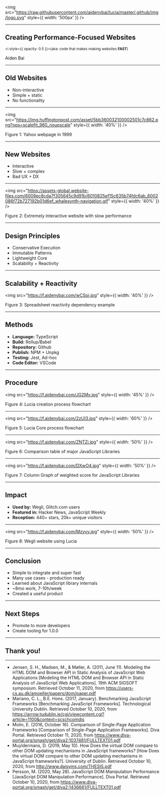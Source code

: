 

<img src="https://raw.githubusercontent.com/aidenybai/lucia/master/.github/img/logo.svg" style={{ width: '500px' }} />

---

## Creating Performance-Focused Websites

<small><i style={{ opacity: 0.5 }}>(aka: code that makes making websites <b>FAST</b>)</i></small>

Aiden Bai

---

## Old Websites

<ul>
  <Steps>
    <li>Non-interactive</li>
    <li>Simple + static</li>
    <li>No functionality</li>
  </Steps>
</ul>

---

<img src="https://img.huffingtonpost.com/asset/5bb360032100002501c7c862.png?ops=scalefit_960_noupscale" style={{ width: '40%' }} />

Figure 1: Yahoo webpage in 1999

---

## New Websites

<ul>
  <Steps>
    <li>Interactive</li>
    <li>Slow + complex</li>
    <li>Bad UX + DX</li>
  </Steps>
</ul>

---

<img src="https://assets-global.website-files.com/6009ec8cda7f305645c9d91b/6010825ef15c635b74fdc6ab_6002086f72b727192b01d6ef_whalesynth-navigation.gif" style={{ width: '40%' }} />

Figure 2: Extremely interactive website with slow performance

---

## Design Principles

<ul>
  <Steps>
    <li>Conservative Execution</li>
    <li>Immutable Patterns</li>
    <li>Lightweight Core</li>
    <li>Scalability + Reactivity</li>
  </Steps>
</ul>

---

## Scalability + Reactivity

<img src="https://f.aidenybai.com/wCSpi.jpg" style={{ width: '40%' }} />

Figure 3: Spreadsheet reactivity dependency example

---

## Methods

<ul>
  <Steps>
    <li><b>Language:</b> TypeScript</li>
    <li><b>Build:</b> Rollup/Babel</li>
    <li><b>Repository:</b> Github</li>
    <li><b>Publish:</b> NPM + Unpkg</li>
    <li><b>Testing:</b> Jest, Ad-hoc</li>
    <li><b>Code Editor:</b> VSCode</li>
  </Steps>
</ul>

---

## Procedure

<img src="https://f.aidenybai.com/JG2My.jpg" style={{ width: '45%' }} />

Figure 4: Lucia creation process flowchart

---

<img src="https://f.aidenybai.com/2zUI3.jpg" style={{ width: '60%' }} />

Figure 5: Lucia Core process flowchart

---

<img src="https://f.aidenybai.com/ZNTZi.jpg" style={{ width: '50%' }} />

Figure 6: Comparison table of major JavaScript Libraries

---

<img src="https://f.aidenybai.com/DXwO4.jpg" style={{ width: '50%' }} />

Figure 7: Column Graph of weighted score for JavaScript Libraries

---

## Impact

<ul>
  <Steps>
    <li><b>Used by:</b> Wegli, Glitch.com users</li>
    <li><b>Featured in:</b> Hacker News, JavaScript Weekly</li>
    <li><b>Reception:</b> 440+ stars, 20k+ unique visitors</li>
  </Steps>
</ul>

---

<img src="https://f.aidenybai.com/Mzyvy.jpg" style={{ width: '50%' }} />

Figure 8: Wegli website using Lucia

---

## Conclusion

<ul>
  <Steps>
    <li>Simple to integrate and super fast</li>
    <li>Many use cases - production ready</li>
    <li>Learned about JavaScript library internals</li>
    <li>~8mo work, 7-10h/week</li>
    <li>Created a useful product</li>
  </Steps>
</ul>

---

## Next Steps

<ul>
  <Steps>
    <li>Promote to more developers</li>
    <li>Create tooling for 1.0.0</li>
  </Steps>
</ul>

---

## Thank you!

---

- Jensen, S. H., Madsen, M., & Møller, A. (2011, June 11). Modeling the HTML DOM and Browser API in Static Analysis of JavaScript Web Applications [Modeling the HTML DOM and Browser API in Static Analysis of JavaScript Web Applications]. 19th ACM SIGSOFT symposium. Retrieved October 11, 2020, from https://users-cs.au.dk/amoeller/papers/dom/paper.pdf
- Mariano, C. L., B.E. Hons. (2017, January). Benchmarking JavaScript Frameworks [Benchmarking JavaScript Frameworks]. Technological University Dublin. Retrieved October 10, 2020, from https://arrow.tudublin.ie/cgi/viewcontent.cgi?article=1100&context=scschcomdis
- Molin, E. (2016, October 16). Comparison of Single-Page Application Frameworks [Comparison of Single-Page Application Frameworks]. Diva Portal. Retrieved October 11, 2020, from https://www.diva-portal.org/smash/get/diva2:1037481/FULLTEXT01.pdf
- Muyldermans, D. (2019, May 10). How Does the virtual DOM compare to other DOM updating mechanisms in JavaScript frameworks? [How Does the virtual DOM compare to other DOM updating mechanisms in JavaScript frameworks?]. University of Dublin. Retrieved October 10, 2020, from http://www.daisyms.com/THESIS.pdf
- Persson, M. (2020, May 28). JavaScript DOM Manipulation Performance [JavaScript DOM Manipulation Performance]. Diva Portal. Retrieved October 10, 2020, from https://www.diva-portal.org/smash/get/diva2:1436661/FULLTEXT01.pdf
